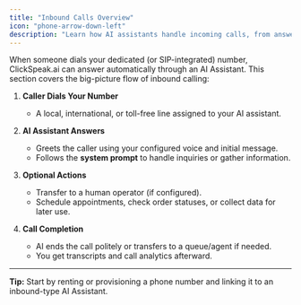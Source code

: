 ```yaml
---
title: "Inbound Calls Overview"
icon: "phone-arrow-down-left"
description: "Learn how AI assistants handle incoming calls, from answering to call completion and analytics"
---
```


When someone dials your dedicated (or SIP-integrated) number, ClickSpeak.ai can answer automatically through an AI Assistant. This section covers the big-picture flow of inbound calling:

1. **Caller Dials Your Number**

   - A local, international, or toll-free line assigned to your AI assistant.

2. **AI Assistant Answers**

   - Greets the caller using your configured voice and initial message.
   - Follows the **system prompt** to handle inquiries or gather information.

3. **Optional Actions**

   - Transfer to a human operator (if configured).
   - Schedule appointments, check order statuses, or collect data for later use.

4. **Call Completion**
   - AI ends the call politely or transfers to a queue/agent if needed.
   - You get transcripts and call analytics afterward.

---

**Tip:** Start by renting or provisioning a phone number and linking it to an inbound-type AI Assistant.
